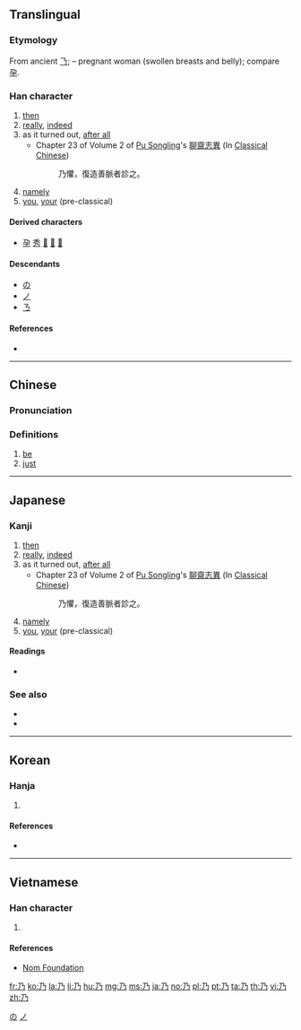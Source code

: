 {{also|及|廴|廼|迺|ㄋ}}
{{also|ㄋ|及|廴|廼}}<!-- may be replaced by zh-forms -->
==Translingual==
{{stroke order|type=animate}}

===Etymology===
{{Han etyl}}
From ancient [[𠄎]]; {{liushu|i}} – pregnant woman (swollen breasts and belly); compare [[孕]].

===Han character===
{{Han char|rn=4|rad=丿|as=01|sn=2|four=17227|canj=NHS|ids=⿹𠄎丿}}

# [[then]]
# [[really]], [[indeed]]
# as it turned out, [[after all]]
#* Chapter 23 of Volume 2 of [[w:Pu Songling|Pu Songling]]'s [[w:zh:聊齋志異|聊齋志異]] (In [[w:Classical Chinese|Classical Chinese]])
#*: 乃懼，復造善脈者診之。
# [[namely]]
# [[you]], [[your]] (pre-classical)

====Derived characters====
* [[孕]] [[秀]] [[𤜠]] [[𧈣]] [[𫂲]]

====Descendants====
* [[の]]
* [[ノ]]
* [[ㄋ]]

====References====
* {{Han ref|kx=0081.120|dkj=00113|dj=0165.030|hdz=10031.050|uh=4E43|ud=20035|bh=A444|bd=42052}}

[[Category:Han characters from which hiragana were derived|の]]
[[Category:Han characters from which katakana were derived|ノ]]

----

==Chinese==
{{zh-forms|alt=迺,廼}}

===Pronunciation===
{{zh-pron
|m=nǎi
|c=naai5,oi2
|h=
|mn=nái
|w=
|mc=y
|oc=y
|ma=
|cat=adv,pron
}}

===Definitions===
{{zh-hanzi}}

# [[be]]
# [[just]]

{{rfquote|lang=zh}}

----

==Japanese==

===Kanji===
{{ja-kanji|grade=n|rs=丿01}}

# [[then]]
# [[really]], [[indeed]]
# as it turned out, [[after all]]
#* Chapter 23 of Volume 2 of [[w:Pu Songling|Pu Songling]]'s [[w:zh:聊齋志異|聊齋志異]] (In [[w:Classical Chinese|Classical Chinese]])
#*: 乃懼，復造善脈者診之。
# [[namely]]
# [[you]], [[your]] (pre-classical)

====Readings====
* {{ja-readings|on=[[だい]] (dai), [[あい]] (ai), [[ない]] (nai)|kun=[[すなわち]] (sunawachi), [[の]] (no)}}

===See also===
* {{l|ja|之}}
* {{l|ja|の}}

----

==Korean==

===Hanja===
{{ko-hanja|hangeul=내|rv=nae|mr=nae|y=nay|eumhun=이에|ehrv=ie|ehmr=ie|ehy=}}

# {{defn|lang=ko|sort=丿01}}

====References====
* {{Hanja ref|nav=8589}}

----

==Vietnamese==

===Han character===
{{vi-hantu|[[nải]], [[nãi]], [[náy]], [[nảy]], [[nấy]], [[nãy]], [[nới]], [[hồng]]|rs=丿01}}

# {{defn|lang=vi|sort=丿01}}

====References====
* [http://nomfoundation.org/common/nom_details.php?codepoint=4e43 Nom Foundation]

[[fr:乃]]
[[ko:乃]]
[[la:乃]]
[[li:乃]]
[[hu:乃]]
[[mg:乃]]
[[ms:乃]]
[[ja:乃]]
[[no:乃]]
[[pl:乃]]
[[pt:乃]]
[[ta:乃]]
[[th:乃]]
[[vi:乃]]
[[zh:乃]]